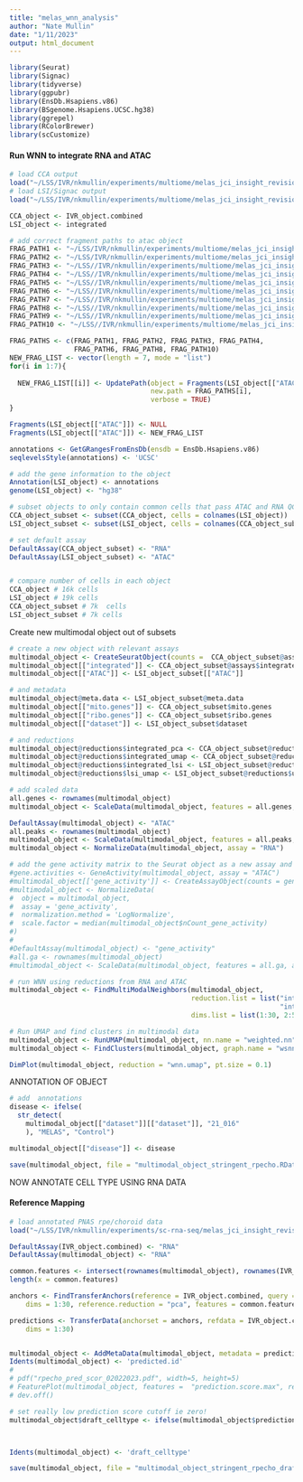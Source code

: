 ```yaml
---
title: "melas_wnn_analysis"
author: "Nate Mullin"
date: "1/11/2023"
output: html_document
---
```


```r
library(Seurat)
library(Signac)
library(tidyverse)
library(ggpubr)
library(EnsDb.Hsapiens.v86)
library(BSgenome.Hsapiens.UCSC.hg38)
library(ggrepel)
library(RColorBrewer)
library(scCustomize)
```


###########################################
#### Run WNN to integrate RNA and ATAC ####
###########################################
```r
# load CCA output
load("~/LSS/IVR/nkmullin/experiments/multiome/melas_jci_insight_revision/cca_stringent_rpecho_01122023/final_object.RData")
# load LSI/Signac output
load("~/LSS/IVR/nkmullin/experiments/multiome/melas_jci_insight_revision/lsi_stringent_rpecho_01122023/integrated_final.RData")

CCA_object <- IVR_object.combined
LSI_object <- integrated

# add correct fragment paths to atac object
FRAG_PATH1 <- "~/LSS/IVR/nkmullin/experiments/multiome/melas_jci_insight_revision/cellranger_arc_runs/20_009_rpechor/outs/atac_fragments.tsv.gz"
FRAG_PATH2 <- "~/LSS/IVR/nkmullin/experiments/multiome/melas_jci_insight_revision/cellranger_arc_runs/21_016_rpechor/outs/atac_fragments.tsv.gz"
FRAG_PATH3 <- "~/LSS//IVR/nkmullin/experiments/multiome/melas_jci_insight_revision/cellranger_arc_runs/21_016_rpeonly/outs/atac_fragments.tsv.gz"
FRAG_PATH4 <- "~/LSS//IVR/nkmullin/experiments/multiome/melas_jci_insight_revision/cellranger_arc_runs/21_028_rpeonly/outs/atac_fragments.tsv.gz"
FRAG_PATH5 <- "~/LSS//IVR/nkmullin/experiments/multiome/melas_jci_insight_revision/cellranger_arc_runs/S1_21_016_per_retina/outs/atac_fragments.tsv.gz"
FRAG_PATH6 <- "~/LSS//IVR/nkmullin/experiments/multiome/melas_jci_insight_revision/cellranger_arc_runs/S2_21_016_per_rpechor/outs/atac_fragments.tsv.gz"
FRAG_PATH7 <- "~/LSS//IVR/nkmullin/experiments/multiome/melas_jci_insight_revision/cellranger_arc_runs/S3_20_058_per_retina/outs/atac_fragments.tsv.gz"
FRAG_PATH8 <- "~/LSS//IVR/nkmullin/experiments/multiome/melas_jci_insight_revision/cellranger_arc_runs/S4_20_058_per_rpechor/outs/atac_fragments.tsv.gz"
FRAG_PATH9 <- "~/LSS//IVR/nkmullin/experiments/multiome/melas_jci_insight_revision/cellranger_arc_runs/S5_20_067_per_retina/outs/atac_fragments.tsv.gz"
FRAG_PATH10 <- "~/LSS//IVR/nkmullin/experiments/multiome/melas_jci_insight_revision/cellranger_arc_runs/S6_20_067_per_rpechor/outs/atac_fragments.tsv.gz"

FRAG_PATHS <- c(FRAG_PATH1, FRAG_PATH2, FRAG_PATH3, FRAG_PATH4, 
                FRAG_PATH6, FRAG_PATH8, FRAG_PATH10)
NEW_FRAG_LIST <- vector(length = 7, mode = "list")
for(i in 1:7){
  
  NEW_FRAG_LIST[[i]] <- UpdatePath(object = Fragments(LSI_object[["ATAC"]])[[i]],
                                   new.path = FRAG_PATHS[i],
                                   verbose = TRUE)
}

Fragments(LSI_object[["ATAC"]]) <- NULL
Fragments(LSI_object[["ATAC"]]) <- NEW_FRAG_LIST

annotations <- GetGRangesFromEnsDb(ensdb = EnsDb.Hsapiens.v86)
seqlevelsStyle(annotations) <- 'UCSC'

# add the gene information to the object
Annotation(LSI_object) <- annotations
genome(LSI_object) <- "hg38"

# subset objects to only contain common cells that pass ATAC and RNA QC
CCA_object_subset <- subset(CCA_object, cells = colnames(LSI_object))
LSI_object_subset <- subset(LSI_object, cells = colnames(CCA_object_subset))

# set default assay
DefaultAssay(CCA_object_subset) <- "RNA"
DefaultAssay(LSI_object_subset) <- "ATAC"


# compare number of cells in each object
CCA_object # 16k cells
LSI_object # 19k cells
CCA_object_subset # 7k  cells
LSI_object_subset # 7k cells
```

Create new multimodal object out of subsets
```r
# create a new object with relevant assays
multimodal_object <- CreateSeuratObject(counts =  CCA_object_subset@assays$RNA@counts,assay = "RNA")
multimodal_object[["integrated"]] <- CCA_object_subset@assays$integrated
multimodal_object[["ATAC"]] <- LSI_object_subset[["ATAC"]]

# and metadata
multimodal_object@meta.data <- LSI_object_subset@meta.data
multimodal_object[["mito.genes"]] <- CCA_object_subset$mito.genes
multimodal_object[["ribo.genes"]] <- CCA_object_subset$ribo.genes
multimodal_object[["dataset"]] <- LSI_object_subset$dataset

# and reductions
multimodal_object@reductions$integrated_pca <- CCA_object_subset@reductions$pca
multimodal_object@reductions$integrated_umap <- CCA_object_subset@reductions$umap
multimodal_object@reductions$integrated_lsi <- LSI_object_subset@reductions$integrated_lsi
multimodal_object@reductions$lsi_umap <- LSI_object_subset@reductions$umap

# add scaled data
all.genes <- rownames(multimodal_object)
multimodal_object <- ScaleData(multimodal_object, features = all.genes, assay = "RNA")

DefaultAssay(multimodal_object) <- "ATAC"
all.peaks <- rownames(multimodal_object)
multimodal_object <- ScaleData(multimodal_object, features = all.peaks, assay = "ATAC")
multimodal_object <- NormalizeData(multimodal_object, assay = "RNA")

# add the gene activity matrix to the Seurat object as a new assay and normalize it
#gene.activities <- GeneActivity(multimodal_object, assay = "ATAC")
#multimodal_object[['gene_activity']] <- CreateAssayObject(counts = gene.activities)
#multimodal_object <- NormalizeData(
#  object = multimodal_object,
#  assay = 'gene_activity',
#  normalization.method = 'LogNormalize',
#  scale.factor = median(multimodal_object$nCount_gene_activity)
#)
#
#DefaultAssay(multimodal_object) <- "gene_activity"
#all.ga <- rownames(multimodal_object)
#multimodal_object <- ScaleData(multimodal_object, features = all.ga, assay = "gene_activity")

# run WNN using reductions from RNA and ATAC
multimodal_object <- FindMultiModalNeighbors(multimodal_object, 
                                             reduction.list = list("integrated_pca",
                                                                   "integrated_lsi"), 
                                             dims.list = list(1:30, 2:50))

# Run UMAP and find clusters in multimodal data
multimodal_object <- RunUMAP(multimodal_object, nn.name = "weighted.nn", reduction.name = "wnn.umap", reduction.key = "wnnUMAP_")
multimodal_object <- FindClusters(multimodal_object, graph.name = "wsnn", algorithm = 3, verbose = FALSE, resolution = 0.5)

DimPlot(multimodal_object, reduction = "wnn.umap", pt.size = 0.1)
```

##################################################
############## ANNOTATION OF OBJECT ##############
##################################################
```r
# add  annotations
disease <- ifelse(
  str_detect(
    multimodal_object[["dataset"]][["dataset"]], "21_016"
    ), "MELAS", "Control")

multimodal_object[["disease"]] <- disease
```


```r
save(multimodal_object, file = "multimodal_object_stringent_rpecho.RData")
```


NOW ANNOTATE CELL TYPE USING RNA DATA

###########################
#### Reference Mapping ####
###########################

```r
# load annotated PNAS rpe/choroid data
load("~/LSS/IVR/nkmullin/experiments/sc-rna-seq/melas_jci_insight_revision/celltype_annotation_of_rna/rpechor_pnas_controls_annotated_11012022.RData")

DefaultAssay(IVR_object.combined) <- "RNA"
DefaultAssay(multimodal_object) <- "RNA"

common.features <- intersect(rownames(multimodal_object), rownames(IVR_object.combined))
length(x = common.features)

anchors <- FindTransferAnchors(reference = IVR_object.combined, query = multimodal_object,
    dims = 1:30, reference.reduction = "pca", features = common.features, reduction = "pcaproject")

predictions <- TransferData(anchorset = anchors, refdata = IVR_object.combined$celltype,
    dims = 1:30)


multimodal_object <- AddMetaData(multimodal_object, metadata = predictions)
Idents(multimodal_object) <- 'predicted.id'
# 
# pdf("rpecho_pred_scor_02022023.pdf", width=5, height=5)
# FeaturePlot(multimodal_object, features =  "prediction.score.max", reduction = "wnn.umap", pt.size = 0.01, order = F)
# dev.off()

# set really low prediction score cutoff ie zero!
multimodal_object$draft_celltype <- ifelse(multimodal_object$prediction.score.max > 0.5, multimodal_object$predicted.id, NA)



Idents(multimodal_object) <- 'draft_celltype'

save(multimodal_object, file = "multimodal_object_stringent_rpecho_draft_annotation.RData")
```
